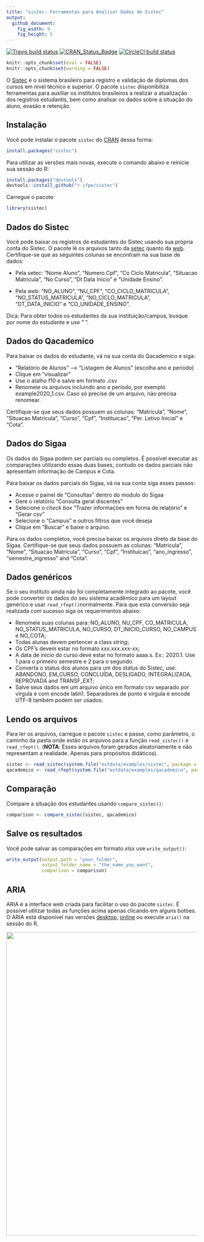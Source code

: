 ```yaml
---
title: "sistec: Ferramentas para Analisar Dados do Sistec"
output:
  github_document:
    fig_width: 9
    fig_height: 5
---
```


  [![Travis build status](https://travis-ci.org/r-ifpe/sistec.svg?branch=master)](https://travis-ci.org/r-ifpe/sistec)
  [![CRAN\_Status\_Badge](https://www.r-pkg.org/badges/version/sistec)](https://cran.r-project.org/package=sistec)
  [![CircleCI build status](https://circleci.com/gh/r-ifpe/sistec.svg?style=svg)](https://circleci.com/gh/r-ifpe/sistec)

```r
knitr::opts_chunk$set(eval = FALSE)
knitr::opts_chunk$set(warning = FALSE)
```

O [Sistec](https://sistec.mec.gov.br/) é o sistema brasileiro para registro e validação de diplomas dos cursos em nível técnico e superior. O pacote `sistec` disponibiliza ferramentas para auxiliar os institutos brasileiros a realizar a atualização dos registros estudantis, bem como analisar os dados sobre a situação do aluno, evasão e retenção. 

## Instalação

Você pode instalar o pacote `sistec` do [CRAN](https://CRAN.r-project.org) dessa forma:

```r
install.packages("sistec")
```

Para utilizar as versões mais novas, execute o comando abaixo e reinicie sua sessão do R:

```r
install.packages("devtools")
devtools::install_github("r-ifpe/sistec")
```

Carregue o pacote:
```r
library(sistec)
```

## Dados do Sistec

Você pode baixar os registros de estudantes do Sistec usando sua própria conta do Sistec. O pacote lê os arquivos tanto da  [setec](http://portal.mec.gov.br/setec-secretaria-de-educacao-profissional-e-tecnologica) quanto da [web](https://sistec.mec.gov.br/). Certifique-se que as seguintes colunas se encontram na sua base de dados: 

 - Pela setec: "Nome Aluno", "Numero Cpf", "Co Ciclo Matricula", "Situacao Matricula", "No Curso",
 "Dt Data Inicio" e "Unidade Ensino".
  
 - Pela web: "NO_ALUNO", "NU_CPF", "CO_CICLO_MATRICULA", "NO_STATUS_MATRICULA", "NO_CICLO_MATRICULA", "DT_DATA_INICIO" e "CO_UNIDADE_ENSINO".

Dica: Para obter todos os estudantes da sua instituição/campus, busque por nome do estudante e use " ".

## Dados do Qacademico

Para baixar os dados do estudante, vá na sua conta do Qacademico e siga:

 - "Relatório de Alunos" --> "Listagem de Alunos" (escolha ano e período)
 - Clique em "visualizar" 
 - Use o atalho f10 e salve em formato .csv
 - Renomeie os arquivos incluindo ano e período, por exemplo example2020_1.csv. Caso só precise de um arquivo, não precisa renomear.

Certifique-se que seus dados possuem as colunas: "Matricula", "Nome", "Situacao Matricula", "Curso", "Cpf", "Instituicao", "Per. Letivo Inicial" e "Cota".

## Dados do Sigaa

Os dados do Sigaa podem ser parciais ou completos. É possível executar as comparações utilizando essas duas bases, contudo os dados parciais não apresentam informação de Campus e Cota.

Para baixar os dados parciais do Sigaa, vá na sua conta siga esses passos:

 - Acesse o painel de "Consultas" dentro do modulo do Sigaa
 - Gere o relatório "Consulta geral discentes"
 - Selecione o *check box* "Trazer informações em forma de relatório" e "Gerar csv"
 - Selecione o "Campus" e outros filtros que você deseja
 - Clique em "Buscar" e baixe o arquivo. 

Para os dados completos, você precisa baixar os arquivos direto da base do Sigaa. Certifique-se que seus dados possuem as colunas: "Matricula", "Nome", "Situacao Matricula", 
"Curso", "Cpf", "Instituicao", "ano_ingresso", "semestre_ingresso" and "Cota". 

## Dados genéricos

Se o seu instituto ainda não foi completamente integrado ao pacote, você pode converter os dados do seu sistema acadêmico para um layout genérico e usar `read_rfept()`normalmente. Para que esta conversão seja realizada com sucesso siga os requerimentos abaixo:  
  
- Renomeie suas colunas para: NO_ALUNO, NU_CPF, CO_MATRICULA, NO_STATUS_MATRICULA,
NO_CURSO, DT_INICIO_CURSO, NO_CAMPUS e NO_COTA;
- Todas alunas devem pertencer a class *string*;
- Os CPF's devem estar no formato xxx.xxx.xxx-xx;
- A data de início do curso deve estar no formato aaaa.s. Ex.: 2020.1. Use 1 para o primeiro semestre e 2 para o segundo. 
- Converta o status dos alunos para um dos status do Sistec, use: ABANDONO, EM_CURSO,
CONCLUÍDA, DESLIGADO, INTEGRALIZADA, REPROVADA and TRANSF_EXT;
- Salve seus dados em um arquivo único em formato csv separado por vírgula e com encode latin1. Separadores de ponto e vírgula e encode UTF-8 também podem ser usados. 

## Lendo os arquivos

Para ler os arquivos, carregue o pacote `sistec` e passe, como parâmetro, o caminho da pasta onde estão os arquivos para a função `read_sistec()` e `read_rfept()`. (**NOTA**: Esses arquivos foram gerados aleatoriamente e não representam a realidade. Apenas para propósitos didáticos).

```r
sistec <- read_sistec(system.file("extdata/examples/sistec", package = "sistec"))
qacademico <- read_rfept(system.file("extdata/examples/qacademico", package = "sistec"))
```

## Comparação

Compare a situação dos estudantes usando `compare_sistec()`:

```r
comparison <- compare_sistec(sistec, qacademico)
```

## Salve os resultados

Você pode salvar as comparações em formato xlsx use `write_output()`:

```r
write_output(output_path = "your_folder",
             output_folder_name = "the_name_you_want",
             comparison = comparison)
```

## ARIA

ARIA é a interface web criada para facilitar o uso do pacote `sistec`. É possível utilizar todas as funções acima apenas clicando em alguns botões. O ARIA está disponível nas versões [desktop](https://www.dropbox.com/sh/2bv2h49i8qfbzs9/AAA7MBfaZepyLMc5saDAEEo1a?dl=0), [online](https://aria.ifpe.edu.br) ou execute `aria()` na sessão do R. 

<img src="tools/readme/aria_0.2.0.png" class="screenshot" width=800 />
